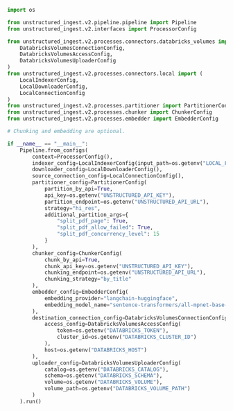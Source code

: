 ```python Python Ingest v2
import os

from unstructured_ingest.v2.pipeline.pipeline import Pipeline
from unstructured_ingest.v2.interfaces import ProcessorConfig

from unstructured_ingest.v2.processes.connectors.databricks_volumes import (
    DatabricksVolumesConnectionConfig,
    DatabricksVolumesAccessConfig,
    DatabricksVolumesUploaderConfig
)
from unstructured_ingest.v2.processes.connectors.local import (
    LocalIndexerConfig,
    LocalDownloaderConfig,
    LocalConnectionConfig
)
from unstructured_ingest.v2.processes.partitioner import PartitionerConfig
from unstructured_ingest.v2.processes.chunker import ChunkerConfig
from unstructured_ingest.v2.processes.embedder import EmbedderConfig

# Chunking and embedding are optional.

if __name__ == "__main__":
    Pipeline.from_configs(
        context=ProcessorConfig(),
        indexer_config=LocalIndexerConfig(input_path=os.getenv("LOCAL_FILE_INPUT_DIR")),
        downloader_config=LocalDownloaderConfig(),
        source_connection_config=LocalConnectionConfig(),
        partitioner_config=PartitionerConfig(
            partition_by_api=True,
            api_key=os.getenv("UNSTRUCTURED_API_KEY"),
            partition_endpoint=os.getenv("UNSTRUCTURED_API_URL"),
            strategy="hi_res",
            additional_partition_args={
                "split_pdf_page": True,
                "split_pdf_allow_failed": True,
                "split_pdf_concurrency_level": 15
            }
        ),
        chunker_config=ChunkerConfig(
            chunk_by_api=True,
            chunk_api_key=os.getenv("UNSTRUCTURED_API_KEY"),
            chunking_endpoint=os.getenv("UNSTRUCTURED_API_URL"),
            chunking_strategy="by_title"
        ),
        embedder_config=EmbedderConfig(
            embedding_provider="langchain-huggingface",
            embedding_model_name="sentence-transformers/all-mpnet-base-v2"
        ),
        destination_connection_config=DatabricksVolumesConnectionConfig(
            access_config=DatabricksVolumesAccessConfig(
                token=os.getenv("DATABRICKS_TOKEN"),
                cluster_id=os.getenv("DATABRICKS_CLUSTER_ID")
            ),
            host=os.getenv("DATABRICKS_HOST")
        ),
        uploader_config=DatabricksVolumesUploaderConfig(
            catalog=os.getenv("DATABRICKS_CATALOG"),
            schema=os.getenv("DATABRICKS_SCHEMA"),
            volume=os.getenv("DATABRICKS_VOLUME"),
            volume_path=os.getenv("DATABRICKS_VOLUME_PATH")
        )
    ).run()
```